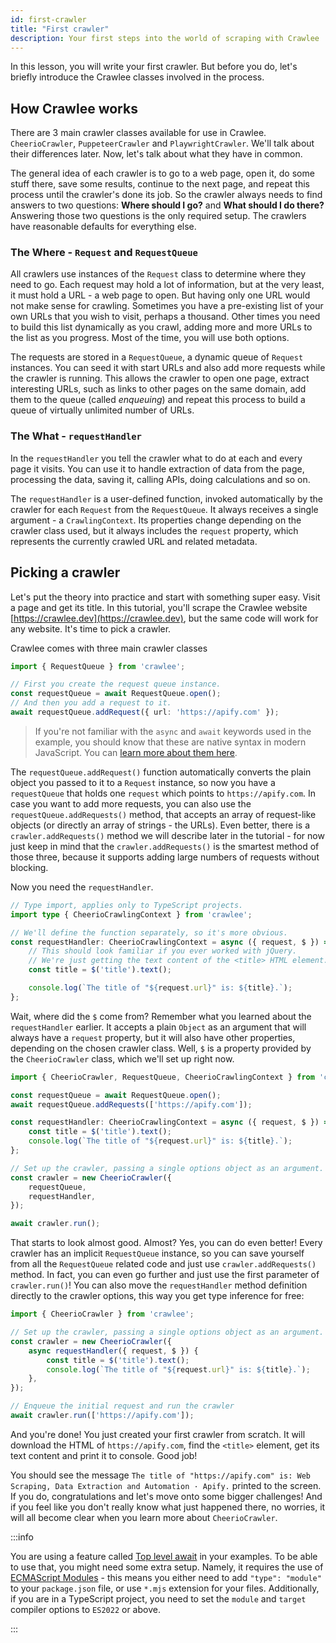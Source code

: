 ```yaml
---
id: first-crawler
title: "First crawler"
description: Your first steps into the world of scraping with Crawlee
---
```



In this lesson, you will write your first crawler. But before you do, let's briefly introduce the Crawlee classes involved in the process.

## How Crawlee works

There are 3 main crawler classes available for use in Crawlee. <ApiLink to="cheerio-crawler/class/CheerioCrawler">`CheerioCrawler`</ApiLink>, <ApiLink to="puppeteer-crawler/class/PuppeteerCrawler">`PuppeteerCrawler`</ApiLink> and <ApiLink to="playwright-crawler/class/PlaywrightCrawler">`PlaywrightCrawler`</ApiLink>. We'll talk about their differences later. Now, let's talk about what they have in common.

The general idea of each crawler is to go to a web page, open it, do some stuff there, save some results, continue to the next page, and repeat this process until the crawler's done its job. So the crawler always needs to find answers to two questions: **Where should I go?** and **What should I do there?** Answering those two questions is the only required setup. The crawlers have reasonable defaults for everything else.

### The Where - `Request` and `RequestQueue`

All crawlers use instances of the <ApiLink to="core/class/Request">`Request`</ApiLink> class to determine where they need to go. Each request may hold a lot of information, but at the very least, it must hold a URL - a web page to open. But having only one URL would not make sense for crawling. Sometimes you have a pre-existing list of your own URLs that you wish to visit, perhaps a thousand. Other times you need to build this list dynamically as you crawl, adding more and more URLs to the list as you progress. Most of the time, you will use both options.

The requests are stored in a <ApiLink to="core/class/RequestQueue">`RequestQueue`</ApiLink>, a dynamic queue of `Request` instances. You can seed it with start URLs and also add more requests while the crawler is running. This allows the crawler to open one page, extract interesting URLs, such as links to other pages on the same domain, add them to the queue (called _enqueuing_) and repeat this process to build a queue of virtually unlimited number of URLs.

### The What - `requestHandler`

In the `requestHandler` you tell the crawler what to do at each and every page it visits. You can use it to handle extraction of data from the page, processing the data, saving it, calling APIs, doing calculations and so on.

The `requestHandler` is a user-defined function, invoked automatically by the crawler for each `Request` from the `RequestQueue`. It always receives a single argument - a <ApiLink to="core/interface/CrawlingContext">`CrawlingContext`</ApiLink>. Its properties change depending on the crawler class used, but it always includes the `request` property, which represents the currently crawled URL and related metadata.

## Picking a crawler

Let's put the theory into practice and start with something super easy. Visit a page and get its title. In this tutorial, you'll scrape the Crawlee website [https://crawlee.dev](https://crawlee.dev), but the same code will work for any website. It's time to pick a crawler.

Crawlee comes with three main crawler classes

```ts
import { RequestQueue } from 'crawlee';

// First you create the request queue instance.
const requestQueue = await RequestQueue.open();
// And then you add a request to it.
await requestQueue.addRequest({ url: 'https://apify.com' });
```

> If you're not familiar with the `async` and `await` keywords used in the example, you should know that these are native syntax in modern JavaScript. You can [learn more about them here](https://nikgrozev.com/2017/10/01/async-await/).

The <ApiLink to="core/class/RequestQueue#addRequest">`requestQueue.addRequest()`</ApiLink> function automatically converts the plain object you passed to it to a `Request` instance, so now you have a `requestQueue` that holds one `request` which points to `https://apify.com`. In case you want to add more requests, you can also use the <ApiLink to="core/class/RequestQueue#addRequests">`requestQueue.addRequests()`</ApiLink> method, that accepts an array of request-like objects (or directly an array of strings - the URLs). Even better, there is a `crawler.addRequests()` method we will describe later in the tutorial - for now just keep in mind that the `crawler.addRequests()` is the smartest method of those three, because it supports adding large numbers of requests without blocking.

Now you need the `requestHandler`.

```ts
// Type import, applies only to TypeScript projects.
import type { CheerioCrawlingContext } from 'crawlee';

// We'll define the function separately, so it's more obvious.
const requestHandler: CheerioCrawlingContext = async ({ request, $ }) => {
    // This should look familiar if you ever worked with jQuery.
    // We're just getting the text content of the <title> HTML element.
    const title = $('title').text();

    console.log(`The title of "${request.url}" is: ${title}.`);
};
```

Wait, where did the `$` come from? Remember what you learned about the `requestHandler` earlier. It accepts a plain `Object` as an argument that will always have a `request` property, but it will also have other properties, depending on the chosen crawler class. Well, `$` is a property provided by the `CheerioCrawler` class, which we'll set up right now.

```ts
import { CheerioCrawler, RequestQueue, CheerioCrawlingContext } from 'crawlee';

const requestQueue = await RequestQueue.open();
await requestQueue.addRequests(['https://apify.com']);

const requestHandler: CheerioCrawlingContext = async ({ request, $ }) => {
    const title = $('title').text();
    console.log(`The title of "${request.url}" is: ${title}.`);
};

// Set up the crawler, passing a single options object as an argument.
const crawler = new CheerioCrawler({
    requestQueue,
    requestHandler,
});

await crawler.run();
```

That starts to look almost good. Almost? Yes, you can do even better! Every crawler has an implicit `RequestQueue` instance, so you can save yourself from all the `RequestQueue` related code and just use `crawler.addRequests()` method. In fact, you can even go further and just use the first parameter of `crawler.run()`! You can also move the `requestHandler` method definition directly to the crawler options, this way you get type inference for free:

```ts
import { CheerioCrawler } from 'crawlee';

// Set up the crawler, passing a single options object as an argument.
const crawler = new CheerioCrawler({
    async requestHandler({ request, $ }) {
        const title = $('title').text();
        console.log(`The title of "${request.url}" is: ${title}.`);
    },
});

// Enqueue the initial request and run the crawler
await crawler.run(['https://apify.com']);
```

And you're done! You just created your first crawler from scratch. It will download the HTML of `https://apify.com`, find the `<title>` element, get its text content and print it to console. Good job!

You should see the message `The title of "https://apify.com" is: Web Scraping, Data Extraction and Automation · Apify.` printed to the screen. If you do, congratulations and let's move onto some bigger challenges! And if you feel like you don't really know what just happened there, no worries, it will all become clear when you learn more about `CheerioCrawler`.

:::info

You are using a feature called [Top level await](https://blog.saeloun.com/2021/11/25/ecmascript-top-level-await.html) in your examples. To be able to use that, you might need some extra setup. Namely, it requires the use of [ECMAScript Modules](https://nodejs.org/api/esm.html) - this means you either need to add `"type": "module"` to your `package.json` file, or use `*.mjs` extension for your files. Additionally, if you are in a TypeScript project, you need to set the `module` and `target` compiler options to `ES2022` or above.

:::
